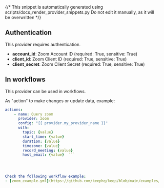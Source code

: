 {/* This snippet is automatically generated using scripts/docs_render_provider_snippets.py 
Do not edit it manually, as it will be overwritten */}

## Authentication
This provider requires authentication.
- **account_id**: Zoom Account ID (required: True, sensitive: True)
- **client_id**: Zoom Client ID (required: True, sensitive: True)
- **client_secret**: Zoom Client Secret (required: True, sensitive: True)


## In workflows

This provider can be used in workflows.



As "action" to make changes or update data, example:
```yaml
actions:
    - name: Query zoom
      provider: zoom
      config: "{{ provider.my_provider_name }}"
      with:
        topic: {value}  
        start_time: {value}  
        duration: {value}  
        timezone: {value}  
        record_meeting: {value}  
        host_email: {value}  ```




Check the following workflow example:
- [zoom_example.yml](https://github.com/keephq/keep/blob/main/examples/workflows/zoom_example.yml)
